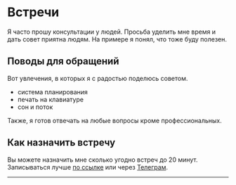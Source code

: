 
<SEO title="Встречи" description="Назначьте мне встречу" />

# Встречи

Я часто прошу консультации у людей. Просьба уделить мне время и дать совет приятна людям. На примере я понял, что тоже буду полезен.

## Поводы для обращений

Вот увлечения, в которых я с радостью поделюсь советом.

- система планирования
- печать на клавиатуре
- сон и поток

Также, я готов отвечать на любые вопросы кроме профессиональных.

## Как назначить встречу

Вы можете назначить мне сколько угодно встреч до 20 минут.
Записываться лучше [по ссылке](https://calendly.com/martyns0n/meeting) или через [Телеграм](t.me/martyns0n).

---

<CommentsBlock
  pathName="/meetings"
  postId="meetings"
  postTitle="meetings"
/>
